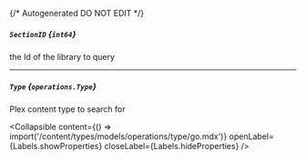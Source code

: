 {/* Autogenerated DO NOT EDIT  */}

##### `SectionID` *{`int64`}*
the Id of the library to query

---
##### `Type` *{`operations.Type`}*
Plex content type to search for

<Collapsible content={() => import('/content/types/models/operations/type/go.mdx')} openLabel={Labels.showProperties} closeLabel={Labels.hideProperties} />



